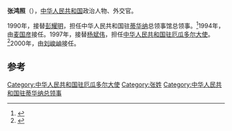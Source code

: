 '''张鸿照'''（{{bd|？|||}}），[[中华人民共和国|中华人民共和国]]政治人物、外交官。

1990年，接替[[彭耀明|彭耀明]]，担任中华人民共和国驻[[蒂华纳|蒂华纳]]总领事馆总领事。<ref>{{cite web |title = 驻蒂华纳总领事馆历任总领事 |url = http://www.fmprc.gov.cn/mfa_chn/ziliao_611306/wjrw_611324/2176_611354/2183_611368/t9358.shtml |publisher = 中华人民共和国外交部 |accessdate = 2014-11-13 |archive-date = 2015-09-24 |archive-url = https://web.archive.org/web/20150924051124/http://www.fmprc.gov.cn/mfa_chn/ziliao_611306/wjrw_611324/2176_611354/2183_611368/t9358.shtml }}</ref>1994年，由[[麦国彦|麦国彦]]接任。1997年，接替[[杨斌伟|杨斌伟]]，担任[[中国驻厄瓜多尔大使列表|中华人民共和国驻厄瓜多尔大使]]。<ref>{{cite web |title = 驻厄瓜多尔共和国历任大使 |url = http://www.fmprc.gov.cn/mfa_chn/ziliao_611306/wjrw_611324/2167_611334/2174_611348/t9284.shtml |publisher = 中华人民共和国外交部 |accessdate = 2014-11-13 |archive-date = 2014-11-11 |archive-url = https://web.archive.org/web/20141111092415/http://www.fmprc.gov.cn/mfa_chn/ziliao_611306/wjrw_611324/2167_611334/2174_611348/t9284.shtml |dead-url = no }}</ref>2000年，由[[刘峻岫|刘峻岫]]接任。

== 参考 ==
{{reflist}}
{{start box}}
{{s-dip}}
{{succession box|[[彭耀明|彭耀明]]|[[麦国彦|麦国彦]]|中华人民共和国驻蒂华纳总领事馆总领事|1990年12月-1994年2月}}
{{succession box|[[杨斌伟|杨斌伟]]|[[刘峻岫|刘峻岫]]|[[中国驻厄瓜多尔大使列表|中华人民共和国驻厄瓜多尔大使]]|1997年11月-2000年6月}}
{{end box}}
{{中国政治人物小作品}}

[[Category:中华人民共和国驻厄瓜多尔大使|Category:中华人民共和国驻厄瓜多尔大使]]
[[Category:张姓|Category:张姓]]
[[Category:中华人民共和国驻蒂华纳总领事|Category:中华人民共和国驻蒂华纳总领事]]
